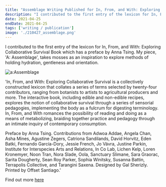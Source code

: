 ```yaml
---
title: "Assemblage Writing Published for In, From, and With: Exploring Collaborative Survival Book"
description: "I contributed to the first entry of the lexicon for In, From, and With: Exploring Collaborative Survival Book which has a preface by Anna Tsing. My piece, 'A: Assemblage', takes mosses as an inspiration to explore methods of holding hydration, gentleness and orientation.  "
date: 2021-04-25
endDate: 2021-04-25
tags: ['writing / publication']
image: './210427_assemblage.png'
---
```


I contributed to the first entry of the lexicon for In, From, and With: Exploring Collaborative Survival Book which has a preface by Anna Tsing. My piece, 'A: Assemblage', takes mosses as an inspiration to explore methods of holding hydration, gentleness and orientation. 

![a:Assemblage](210427_assemblage2.JPG)

'In, From, and With: Exploring Collaborative Survival is a collectively constructed lexicon that collates a series of terms selected by twenty-four contributors, ranging from botanists to artists to agricultural producers and more. The interactive book, including edible and non-edible recipes, explores the notion of collaborative survival through a series of sensorial pedagogies, implementing the body as a fulcrum for digesting terminology. In, From, and With romances the possibility of reading and doing as a means of metabolizing, braiding together practice and pedagogy through an intimate inquiry of contemporary consumption.

Preface by Anna Tsing. Contributions from Adwoa Addae, Angela Chan, Asha Mines, Agustine Zegers, Catriona Sandilands, David Horvitz, Eden Batki, Fernando García-Dory, Jessie French, Jo Vávra, Justine Parkin, Institute for Interspecies Arts and Relations, In Co Lab, Lichen Kelp, Loren Kronemyer, Noon Tran, Nora Slade, Oola, Sanctuary Slimane, Sara Graorac, Sarita Dougherty, Sean Roy Parker, Sophia Winitsky, Susanna Battin, Terrapolis Collective, and Tarangini Saxena. Designed by Gal Sherizly. Printed by Offset Santiago.'

Find out more [here](https://gracegloriadenis.com/In-From-and-With)